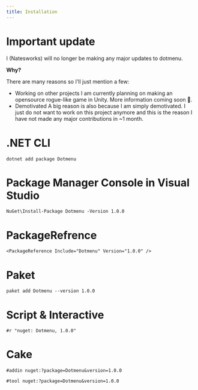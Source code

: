 ```yaml
---
title: Installation
---
```


# Important update

I (Natesworks) will no longer be making any major updates to dotmenu.

**Why?**

There are many reasons so I'll just mention a few:

- Working on other projects
I am currently planning on making an opensource rogue-like game in Unity. More information coming soon 👀.
- Demotivated
A big reason is also because I am simply demotivated. I just do not want to work on this project anymore and this is the reason I have not made any major contributions in ~1 month.

# .NET CLI
```
dotnet add package Dotmenu
```
# Package Manager Console in Visual Studio
```
NuGet\Install-Package Dotmenu -Version 1.0.0
```
# PackageRefrence
```
<PackageReference Include="Dotmenu" Version="1.0.0" />
```
# Paket
```
paket add Dotmenu --version 1.0.0
```
# Script & Interactive
```
#r "nuget: Dotmenu, 1.0.0"
```
# Cake
```
#addin nuget:?package=Dotmenu&version=1.0.0
```
```
#tool nuget:?package=Dotmenu&version=1.0.0
```
